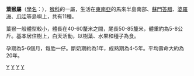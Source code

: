 {{Automatic taxobox
| taxon= Presbytis
| authority = [[Johann_Friedrich_von_Eschscholtz|Eschscholtz]], 1821
| type_species =[[黑脊叶猴|黑脊叶猴]]<br>''Presbytis melalophos''
| type_species_authority =([[Thomas_Stamford_Raffles|Raffles]], 1821)
}}

'''葉猴屬'''（[[學名|學名]]：''{{lang|la|Presbytis}}''），[[猴科|猴科]]的一屬，生活在[[東南亞|東南亞]]的馬來半島南部、[[蘇門答腊|蘇門答腊]]、[[婆羅洲|婆羅洲]]、[[爪哇|爪哇]]等島嶼上，共有11種。

葉猴一般體型較小，體長在40-60釐米之間，尾長50-85釐米，體重約為5-8公斤。基本居住樹上，白天活動，以樹葉、水果和種子為食。

孕期為5-6個月，每胎一仔。斷奶期約為1年，成熟期為4-5年。平均壽命大約為20年。
{{簡鼻亞目|C.}}
{{Taxonbar|from=Q857471}}

[[Category:疣猴亞科|Y]]
[[Category:葉猴屬|Y]]
[[Category:_中国国家一级保护动物|Y]]
[[Category:1821年描述的分类群|Y]]